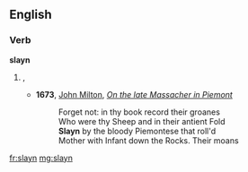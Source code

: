 ==English==

===Verb===
'''slayn'''

# {{obsolete spelling of|slain}}, {{past of|slay}}
#* '''1673''', [[w:John Milton|John Milton]], ''[[s:On the late Massacher in Piemont|On the late Massacher in Piemont]]''
#*:Forget not: in thy book record their groanes
#*:Who were thy Sheep and in their antient Fold
#*:'''Slayn''' by the bloody Piemontese that roll'd
#*:Mother with Infant down the Rocks. Their moans

[[fr:slayn]]
[[mg:slayn]]